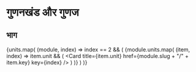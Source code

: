 # गुणनखंड और गुणज


## भाग
{units.map(
    (module, index) =>
    index == 2 && (
        <Cards>
            {module.units.map(
                (item, index) =>
                item.unit && (
                    <Card title={item.unit} href={module.slug + "/" + item.key} key={index} />
                )
            )}
        </Cards>
    )
)}